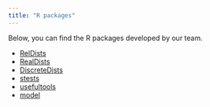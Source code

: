```yaml
---
title: "R packages"
---
```

Below, you can find the R packages developed by our team.

- [RelDists](https://ousuga.github.io/RelDists/)
- [RealDists](https://fhernanb.github.io/RealDists/)
- [DiscreteDists](https://fhernanb.github.io/DiscreteDists/)
- [stests](https://fhernanb.github.io/stests)
- [usefultools](https://fhernanb.github.io/usefultools/)
- [model](https://fhernanb.github.io/model/)
